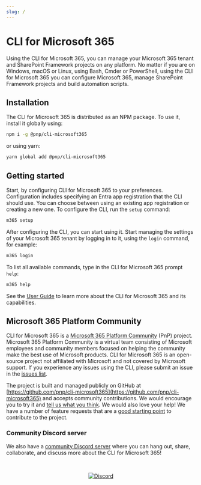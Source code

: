 ```yaml
---
slug: /
---
```



# CLI for Microsoft 365

Using the CLI for Microsoft 365, you can manage your Microsoft 365 tenant and SharePoint Framework projects on any platform. No matter if you are on Windows, macOS or Linux, using Bash, Cmder or PowerShell, using the CLI for Microsoft 365 you can configure Microsoft 365, manage SharePoint Framework projects and build automation scripts.

<AsciinemaPlayer src="https://asciinema.org/a/445653.cast" rows={15} idleTimeLimit={3} preload={true} loop autoplay/>

## Installation

The CLI for Microsoft 365 is distributed as an NPM package. To use it, install it globally using:

```sh
npm i -g @pnp/cli-microsoft365
```

or using yarn:

```sh
yarn global add @pnp/cli-microsoft365
```

## Getting started

Start, by configuring CLI for Microsoft 365 to your preferences. Configuration includes specifying an Entra app registration that the CLI should use. You can choose between using an existing app registration or creating a new one. To configure the CLI, run the `setup` command:

```sh
m365 setup
```

After configuring the CLI, you can start using it. Start managing the settings of your Microsoft 365 tenant by logging in to it, using the `login` command, for example:

```sh
m365 login
```

To list all available commands, type in the CLI for Microsoft 365 prompt `help`:

```sh
m365 help
```

See the [User Guide](user-guide/installing-cli.mdx) to learn more about the CLI for Microsoft 365 and its capabilities.

## Microsoft 365 Platform Community

CLI for Microsoft 365 is a [Microsoft 365 Platform Community](https://pnp.github.io) (PnP) project. Microsoft 365 Platform Community is a virtual team consisting of Microsoft employees and community members focused on helping the community make the best use of Microsoft products. CLI for Microsoft 365 is an open-source project not affiliated with Microsoft and not covered by Microsoft support. If you experience any issues using the CLI, please submit an issue in the [issues list](https://github.com/pnp/cli-microsoft365/issues).

The project is built and managed publicly on GitHub at [https://github.com/pnp/cli-microsoft365](https://github.com/pnp/cli-microsoft365) and accepts community contributions. We would encourage you to try it and [tell us what you think](https://github.com/pnp/cli-microsoft365/issues). We would also love your help! We have a number of feature requests that are a [good starting point](https://github.com/pnp/cli-microsoft365/issues?q=is%3Aissue+is%3Aopen+label%3A%22good+first+issue%22) to contribute to the project.

### Community Discord server

We also have a [community Discord server](https://aka.ms/cli-m365/discord) where you can hang out, share, collaborate, and discuss more about the CLI for Microsoft 365!

<br/>
<p align="center">
  <a href="https://aka.ms/cli-m365/discord">
    <img src="https://img.shields.io/badge/Discord-aka.ms/cli--m365/discord-7289da?style=for-the-badge"
      alt="Discord" />
  </a>
</p>
